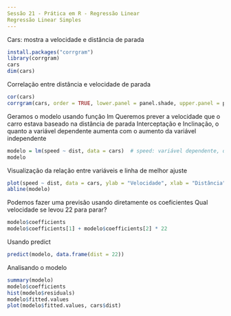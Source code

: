 ```yaml
---
Sessão 21 - Prática em R - Regressão Linear
Regressão Linear Simples
---
```


Cars: mostra a velocidade e distância de parada
```r
install.packages("corrgram")
library(corrgram)
cars
dim(cars)
```

Correlação entre distância e velocidade de parada
```r
cor(cars)
corrgram(cars, order = TRUE, lower.panel = panel.shade, upper.panel = panel.pie, text.panel = panel.txt, main = "Carros")
```

Geramos o modelo usando função lm
Queremos prever a velocidade que o carro estava baseado na distância de parada
Interceptação e Inclinação, o quanto a variável dependente aumenta com o aumento da variável independente
```r
modelo = lm(speed ~ dist, data = cars)  # speed: variável dependente, dist: variável independente
modelo
```

Visualização da relação entre variáveis e linha de melhor ajuste
```r
plot(speed ~ dist, data = cars, ylab = "Velocidade", xlab = "Distância", main = "Carros")
abline(modelo)
```

Podemos fazer uma previsão usando diretamente os coeficientes
Qual velocidade se levou 22 para parar?
```r
modelo$coefficients
modelo$coefficients[1] + modelo$coefficients[2] * 22
```

Usando predict
```r
predict(modelo, data.frame(dist = 22))
```

Analisando o modelo
```r
summary(modelo)
modelo$coefficients
hist(modelo$residuals)
modelo$fitted.values
plot(modelo$fitted.values, cars$dist)
```

